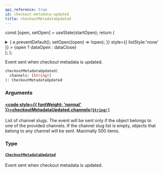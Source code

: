 ```yaml
---
api_reference: true
id: checkout-metadata-updated
title: checkoutMetadataUpdated
---
```






const [open, setOpen] = useState(startOpen);
return (
<details {...(open ? { open: true } : {})} className="details" style={{ border:'none', boxShadow:'none', background:'var(--ifm-background-color)' }}>
<summary
onClick={(e) => {
e.preventDefault();
setOpen((open) => !open);
}}
style={{ listStyle:'none' }} >
{open ? dataOpen : dataClose}
</summary>
{open && children}
</details>
);
};

Event sent when checkout metadata is updated.


<Badge text="Added in Saleor 3.21" class="badge badge--secondary margin-bottom--sm" />


<FeaturePreview />

```graphql
checkoutMetadataUpdated(
  channels: [String!]
): CheckoutMetadataUpdated
```

### Arguments

#### [<code style={{ fontWeight: 'normal' }}>checkoutMetadataUpdated.<b>channels</b></code>](#)<Bullet />[`[String!]`](../../../api-reference/miscellaneous/scalars/string.mdx) <Badge class="badge badge--secondary" text="list"/> <Badge class="badge badge--secondary" text="scalar"/> <Badge class="badge badge--secondary" text="miscellaneous"/>

List of channel slugs. The event will be sent only if the object belongs to one of the provided channels. If the channel slug list is empty, objects that belong to any channel will be sent. Maximally 500 items.

### Type

#### [`CheckoutMetadataUpdated`](../../../api-reference/checkout/objects/checkout-metadata-updated.mdx) <Badge class="badge badge--secondary" text="object"/> <Badge class="badge badge--secondary" text="checkout"/>

Event sent when checkout metadata is updated.

